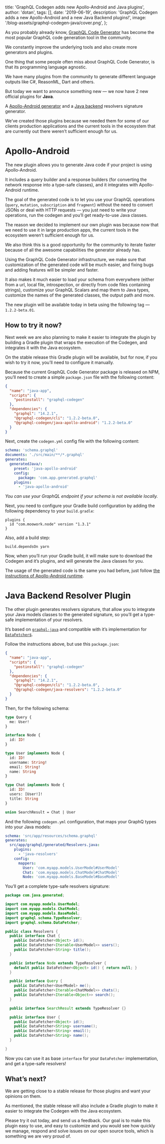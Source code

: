 
  title: 'GraphQL Codegen adds new Apollo-Android and Java plugins',
  author: 'dotan',
  tags: [],
  date: '2019-06-19',
  description:
    'GraphQL Codegen adds a new Apollo-Android and a new Java Backend plugins!',
  image: '/blog-assets/graphql-codegen-java/cover.png',
};


As you probably already know, [GraphQL Code Generator](https://graphql-code-generator.com/) has become the most popular GraphQL code generation tool in the community.

We constantly improve the underlying tools and also create more generators and plugins.

One thing that some people often miss about GraphQL Code Generator, is that its programming language agnostic.

We have many plugins from the community to generate different language outputs like C#, ReasonML, Dart and others.

But today we want to announce something new — we now have 2 new official plugins for **Java**.

A [Apollo-Android generator](https://github.com/dotansimha/graphql-code-generator/pull/1924) and a [Java backend](https://graphql-code-generator.com/docs/plugins/java-resolvers) resolvers signature generator.

We’ve created those plugins because we needed them for some of our clients production applications and the current tools in the ecosystem that are currently out there weren’t sufficient enough for us.

# Apollo-Android

The new plugin allows you to generate Java code if your project is using Apollo-Android.

It includes a query builder and a response builders (for converting the network response into a type-safe classes), and it integrates with Apollo-Android runtime.

The goal of the generated code is to let you use your GraphQL operations (`query`, `mutation`, `subscription` and `fragment`) without the need to convert JSONs or deal with HTTP requests — you just need to write your operations, run the codegen and you’ll get ready-to-use Java classes.

The reason we decided to implement our own plugin was because now that we need to use it in large production apps, the current tools in the ecosystem weren’t sufficient enough for us.

We also think this is a good opportunity for the community to iterate faster because of all the awesome capabilities the generator already has.

Using the GraphQL Code Generator infrastructure, we make sure that customization of the generated code will be much easier, and fixing bugs and adding features will be simpler and faster.

It also makes it much easier to load your schema from everywhere (either from a url, local file, introspection, or directly from code files containing strings), customize your GraphQL Scalars and map them to Java types, customize the names of the generated classes, the output path and more.

The new plugin will be available today in beta using the following tag — `1.2.2-beta.01`.

## How to try it now?

Next week we are also planning to make it easier to integrate the plugin by building a Gradle plugin that wraps the execution of the Codegen, and integrates it with the Java ecosystem.

On the stable release this Gradle plugin will be available, but for now, if you wish to try it now, you’ll need to configure it manually.

Because the current GraphQL Code Generator package is released on NPM, you’ll need to create a simple `package.json` file with the following content:

```json
{
  "name": "java-app",
  "scripts": {
    "postinstall": "graphql-codegen"
  },
  "dependencies": {
    "graphql": "14.2.1",
    "@graphql-codegen/cli": "1.2.2-beta.0",
    "@graphql-codegen/java-apollo-android": "1.2.2-beta.0"
  }
}
```

Next, create the `codegen.yml` config file with the following content:

```yaml
schema: 'schema.graphql'
documents: './src/main/**/*.graphql'
generates:
  generatedJava/:
    preset: 'java-apollo-android'
    config:
      package: 'com.app.generated.graphql'
    plugins:
      - 'java-apollo-android'
```

_You can use your GraphQL endpoint if your schema is not available locally._

Next, you need to configure your Gradle build configuration by adding the following dependency to your `build.gradle`:

```
plugins {
  id "com.moowork.node" version "1.3.1"
}
```

Also, add a build step:

```
build.dependsOn yarn
```

Now, when you’ll run your Gradle build, it will make sure to download the Codegen and it’s plugins, and will generate the Java classes for you.

The usage of the generated code is the same you had before, just follow [the instructions of Apollo-Android runtime](https://github.com/apollographql/apollo-android#consuming-code).

# Java Backend Resolver Plugin

The other plugin generates resolvers signature, that allow you to integrate your Java models classes to the generated signature, so you’ll get a type-safe implementation of your resolvers.

It’s based on [`graphql-java`](https://www.graphql-java.com/) and compatible with it’s implementation for [`DataFetcher`s](https://www.graphql-java.com/documentation/v13/data-fetching/).

Follow the instructions above, but use this `package.json`:

```json
{
  "name": "java-app",
  "scripts": {
    "postinstall": "graphql-codegen"
  },
  "dependencies": {
    "graphql": "14.2.1",
    "@graphql-codegen/cli": "1.2.2-beta.0",
    "@graphql-codegen/java-resolvers": "1.2.2-beta.0"
  }
}
```

Then, for the following schema:

```graphql
type Query {
  me: User!
}

interface Node {
  id: ID!
}

type User implements Node {
  id: ID!
  username: String!
  email: String!
  name: String
}

type Chat implements Node {
  id: ID!
  users: [User!]!
  title: String
}

union SearchResult = Chat | User
```

And the following `codegen.yml` configuration, that maps your GraphQ types into your Java models:

```yaml
schema: 'src/app/resources/schema.graphql'
generates:
  src/app/graphql/generated/Resolvers.java:
    plugins:
      - 'java-resolvers'
    config:
      mappers:
        User: 'com.myapp.models.UserModel#UserModel'
        Chat: 'com.myapp.models.ChatModel#ChatModel'
        Node: 'com.myapp.models.BaseModel#BaseModel'
```

You’ll get a complete type-safe resolvers signature:

```java
package com.java.generated;

import com.myapp.models.UserModel;
import com.myapp.models.ChatModel;
import com.myapp.models.BaseModel;
import graphql.schema.TypeResolver;
import graphql.schema.DataFetcher;

public class Resolvers {
  public interface Chat {
    public DataFetcher<Object> id();
    public DataFetcher<Iterable<UserModel>> users();
    public DataFetcher<String> title();
  }

  public interface Node extends TypeResolver {
    default public DataFetcher<Object> id() { return null; }
  }

  public interface Query {
    public DataFetcher<UserModel> me();
    public DataFetcher<Iterable<ChatModel>> chats();
    public DataFetcher<Iterable<Object>> search();
  }

  public interface SearchResult extends TypeResolver {}

  public interface User {
    public DataFetcher<Object> id();
    public DataFetcher<String> username();
    public DataFetcher<String> email();
    public DataFetcher<String> name();
  }

}
```

Now you can use it as base `interface` for your `DataFetcher` implementation, and get a type-safe resolvers!

## What’s next?

We are getting close to a stable release for those plugins and want your opinions on them.

As mentioned, the stable release will also include a Gradle plugin to make it easier to integrate the Codegen with the Java ecosystem.

Please try it out today, and send us a feedback. Our goal is to make this plugin easy to use, and easy to customize and you would see how quickly we manage, respond and solve issues on our open source tools, which is something we are very proud of.
